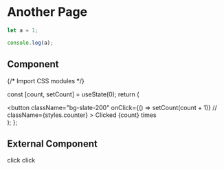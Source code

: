 # Another Page

```js filename="demo.js" {3} copy
let a = 1;

console.log(a);
```

## Component


{/* Import CSS modules */}

  const [count, setCount] = useState(0);
  return (
    <div>
      <button
        className="bg-slate-200"
        onClick={() => setCount(count + 1)}
        // className={styles.counter}
      >
        Clicked {count} times
      </button>
    </div>
  );
};

<Counter />

## External Component


<Popover>
  <Popover.Trigger>click</Popover.Trigger>
  <Popover.Content>click</Popover.Content>
</Popover>
